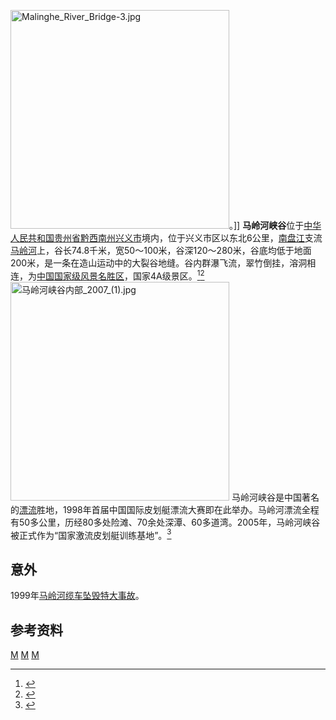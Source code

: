 {{coord|25|08|01|N|104|57|19|E|type:landmark_region:CN|display=title}}
[[File:Malinghe_River_Bridge-3.jpg|350px]]。]]
'''马岭河峡谷'''位于[[中华人民共和国|中华人民共和国]][[贵州省|贵州省]][[黔西南州|黔西南州]][[兴义市|兴义市]]境内，位于兴义市区以东北6公里，[[南盘江|南盘江]]支流[[马别河|马岭河]]上，谷长74.8千米，宽50～100米，谷深120～280米，谷底均低于地面200米，是一条在造山运动中的大裂谷地缝。谷内群瀑飞流，翠竹倒挂，溶洞相连，为[[中国国家级风景名胜区|中国国家级风景名胜区]]，国家4A级景区。<ref name="中国河湖大典">{{cite book zh |author=《[[中国河湖大典|中国河湖大典]]》编纂委员会 |title=《中国河湖大典·珠江卷》 |format=M |edition=1 |location=北京 |publisher=中国水利水电出版社 |date=2013年1月 |pages=40页 |id= ISBN 978-7-5170-0561-2}}</ref><ref>{{cite web | language = zh-cn | publisher = 新华网 | title = 马岭河峡谷 | url = http://www.gz.xinhuanet.com/zfpd/qxnz/mlh/default.htm | date =  | accessdate = 2013-07-31 | archive-date = 2015-09-24 | archive-url = https://web.archive.org/web/20150924024455/http://www.gz.xinhuanet.com/zfpd/qxnz/mlh/default.htm | dead-url = no }}</ref>
[[File:马岭河峡谷内部_2007_(1).jpg|350px]]
马岭河峡谷是中国著名的[[漂流_(运动)|漂流]]胜地，1998年首届中国国际皮划艇漂流大赛即在此举办。马岭河漂流全程有50多公里，历经80多处险滩、70余处深潭、60多道湾。2005年，马岭河峡谷被正式作为“国家激流皮划艇训练基地”。<ref>{{cite web | language = zh-cn | publisher = 兴义市人民政府网 | title = 兴义峡谷漂流 | url = http://www.gzxy.gov.cn/Item/6529.aspx | date = 2013-07-03 | accessdate = 2013-07-31 }}{{dead link|date=2018年5月 |bot=InternetArchiveBot |fix-attempted=yes }}</ref>
==意外==

1999年[[马岭河缆车坠毁特大事故|马岭河缆车坠毁特大事故]]。

==参考资料==
{{reflist}}
{{Guizhou topics}}
{{中華人民共和國國家級風景名勝區}}
[[Category:中国国家级风景名胜区|M]]
[[Category:贵州地理|M]]
[[Category:兴义市|M]]